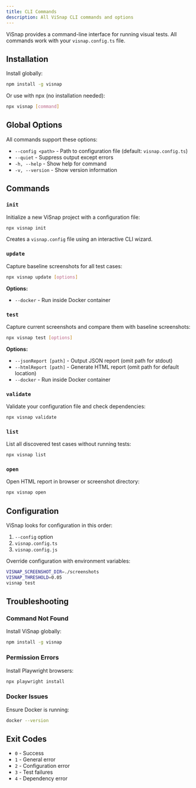 ```yaml
---
title: CLI Commands
description: All ViSnap CLI commands and options
---
```


ViSnap provides a command-line interface for running visual tests. All commands work with your `visnap.config.ts` file.

## Installation

Install globally:

```bash
npm install -g visnap
```

Or use with npx (no installation needed):

```bash
npx visnap [command]
```

## Global Options

All commands support these options:

- `--config <path>` - Path to configuration file (default: `visnap.config.ts`)
- `--quiet` - Suppress output except errors
- `-h, --help` - Show help for command
- `-v, --version` - Show version information

## Commands

### `init`

Initialize a new ViSnap project with a configuration file:

```bash
npx visnap init
```

Creates a `visnap.config` file using an interactive CLI wizard.

### `update`

Capture baseline screenshots for all test cases:

```bash
npx visnap update [options]
```

**Options:**
- `--docker` - Run inside Docker container

### `test`

Capture current screenshots and compare them with baseline screenshots:

```bash
npx visnap test [options]
```

**Options:**
- `--jsonReport [path]` - Output JSON report (omit path for stdout)
- `--htmlReport [path]` - Generate HTML report (omit path for default location)
- `--docker` - Run inside Docker container

### `validate`

Validate your configuration file and check dependencies:

```bash
npx visnap validate
```

### `list`

List all discovered test cases without running tests:

```bash
npx visnap list
```

### `open`

Open HTML report in browser or screenshot directory:

```bash
npx visnap open
```

## Configuration

ViSnap looks for configuration in this order:
1. `--config` option
2. `visnap.config.ts`
3. `visnap.config.js`

Override configuration with environment variables:

```bash
VISNAP_SCREENSHOT_DIR=./screenshots
VISNAP_THRESHOLD=0.05
visnap test
```

## Troubleshooting

### Command Not Found

Install ViSnap globally:

```bash
npm install -g visnap
```

### Permission Errors

Install Playwright browsers:

```bash
npx playwright install
```

### Docker Issues

Ensure Docker is running:

```bash
docker --version
```

## Exit Codes

- `0` - Success
- `1` - General error
- `2` - Configuration error
- `3` - Test failures
- `4` - Dependency error
